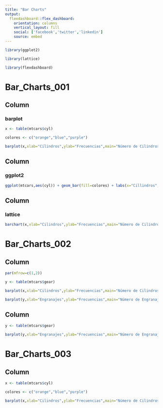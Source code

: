 ```yaml
---
title: "Bar Charts"
output: 
  flexdashboard::flex_dashboard:
    orientation: columns
    vertical_layout: fill
    social: ['facebook','twitter','linkedin']
    source: embed
---
```


```r
library(ggplot2)

library(lattice)

library(flexdashboard)
```


# Bar_Charts_001{data-icon=fa-bar-chart}


Column {data-width=333}
-----------------------------------------------------------------------

### barplot

```r
x <- table(mtcars$cyl)

colores <- c("orange","blue","purple")

barplot(x,xlab="Cilindros",ylab="Frecuencias",main="Número de Cilindros",col=colores)

```

Column {data-width=333}
-----------------------------------------------------------------------

### ggplot2

```r
ggplot(mtcars,aes(cyl)) + geom_bar(fill=colores) + labs(x="Cillindros",y="Frecuencias",title="Número de Cilindros") + theme_dark()
```

Column {data-width=333}
-----------------------------------------------------------------------

### lattice

```r
barchart(x,xlab="Cilindros",ylab="Frecuencias",main="Número de Cilindros",col=colores,horizontal=FALSE)
```


# Bar_Charts_002{data-icon=fa-bar-chart}


Column {data-width=500}
-----------------------------------------------------------------------

```r
par(mfrow=c(1,2))

y <- table(mtcars$gear)

barplot(x,xlab="Cilindros",ylab="Frecuencias",main="Número de Cilindros",col=colores)

barplot(y,xlab="Engranajes",ylab="Frecuencias",main="Número de Engranajes",col=rainbow(3))

```


Column {data-width=500}
-----------------------------------------------------------------------

```r
y <- table(mtcars$gear)

barplot(y,xlab="Engranajes",ylab="Frecuencias",main="Número de Engranajes",col=rainbow(3))

```

# Bar_Charts_003{data-icon=fa-bar-chart}

Column {data-width=1000}
-----------------------------------------------------------------------


```r
x <- table(mtcars$cyl)

colores <- c("orange","blue","purple")

barplot(x,xlab="Cilindros",ylab="Frecuencias",main="Número de Cilindros",col=colores)

```





